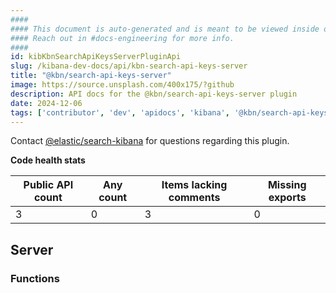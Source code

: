 ```yaml
---
####
#### This document is auto-generated and is meant to be viewed inside our experimental, new docs system.
#### Reach out in #docs-engineering for more info.
####
id: kibKbnSearchApiKeysServerPluginApi
slug: /kibana-dev-docs/api/kbn-search-api-keys-server
title: "@kbn/search-api-keys-server"
image: https://source.unsplash.com/400x175/?github
description: API docs for the @kbn/search-api-keys-server plugin
date: 2024-12-06
tags: ['contributor', 'dev', 'apidocs', 'kibana', '@kbn/search-api-keys-server']
---
```




Contact [@elastic/search-kibana](https://github.com/orgs/elastic/teams/search-kibana) for questions regarding this plugin.

**Code health stats**

| Public API count  | Any count | Items lacking comments | Missing exports |
|-------------------|-----------|------------------------|-----------------|
| 3 | 0 | 3 | 0 |

## Server

### Functions
<DocDefinitionList data={kbnSearchApiKeysServerObj.server.functions}/>

